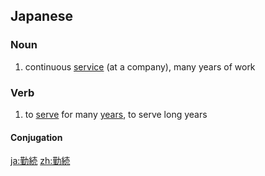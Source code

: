 ==Japanese==
{{ja-kanjitab|きん|ぞく|yomi=on}}

===Noun===
{{ja-noun|きんぞく}}

# continuous [[service]] (at a company), many years of work

===Verb===
{{ja-verb-suru|tr=intrans|きんぞく}}

# to [[serve]] for many [[years]], to serve long years

====Conjugation====
{{ja-suru|きんぞく}}

[[ja:勤続]]
[[zh:勤続]]
